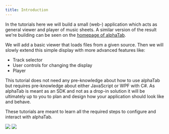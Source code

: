 ```yaml
---
title: Introduction
---
```


In the tutorials here we will build a small (web-) application which acts as general viewer
and player of music sheets. A similar version of the result we're building can be seen
on the [homepage of alphaTab](/). 

We will add a basic viewer that loads files from a given source. Then we will slowly extend this
simple display with more advanced features like: 

- Track selector
- User controls for changing the display
- Player

This tutorial does not need any pre-knowledge about how to use alphaTab but requires pre-knowledge about
either JavaScript or WPF with C#. As alphaTab is meant as an SDK and not as a drop-in solution it will be 
ultimately up to you to plan and design how your application should look like and behave. 

These tutorials are meant to learn all the required steps to configure and interact with alphaTab. 

<img src="/img/tutorial-net/result.png" class="thumbnail" />
<img src="/img/tutorial-web/result.png" class="thumbnail" />